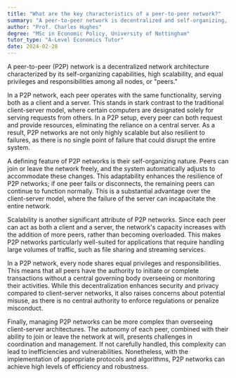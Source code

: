 ```yaml
---
title: "What are the key characteristics of a peer-to-peer network?"
summary: "A peer-to-peer network is decentralized and self-organizing, allowing for high scalability, with each node sharing equal privileges and responsibilities."
author: "Prof. Charles Hughes"
degree: "MSc in Economic Policy, University of Nottingham"
tutor_type: "A-Level Economics Tutor"
date: 2024-02-28
---
```


A peer-to-peer (P2P) network is a decentralized network architecture characterized by its self-organizing capabilities, high scalability, and equal privileges and responsibilities among all nodes, or "peers."

In a P2P network, each peer operates with the same functionality, serving both as a client and a server. This stands in stark contrast to the traditional client-server model, where certain computers are designated solely for serving requests from others. In a P2P setup, every peer can both request and provide resources, eliminating the reliance on a central server. As a result, P2P networks are not only highly scalable but also resilient to failures, as there is no single point of failure that could disrupt the entire system.

A defining feature of P2P networks is their self-organizing nature. Peers can join or leave the network freely, and the system automatically adjusts to accommodate these changes. This adaptability enhances the resilience of P2P networks; if one peer fails or disconnects, the remaining peers can continue to function normally. This is a substantial advantage over the client-server model, where the failure of the server can incapacitate the entire network.

Scalability is another significant attribute of P2P networks. Since each peer can act as both a client and a server, the network's capacity increases with the addition of more peers, rather than becoming overloaded. This makes P2P networks particularly well-suited for applications that require handling large volumes of traffic, such as file sharing and streaming services.

In a P2P network, every node shares equal privileges and responsibilities. This means that all peers have the authority to initiate or complete transactions without a central governing body overseeing or monitoring their activities. While this decentralization enhances security and privacy compared to client-server networks, it also raises concerns about potential misuse, as there is no central authority to enforce regulations or penalize misconduct.

Finally, managing P2P networks can be more complex than overseeing client-server architectures. The autonomy of each peer, combined with their ability to join or leave the network at will, presents challenges in coordination and management. If not carefully handled, this complexity can lead to inefficiencies and vulnerabilities. Nonetheless, with the implementation of appropriate protocols and algorithms, P2P networks can achieve high levels of efficiency and robustness.
    